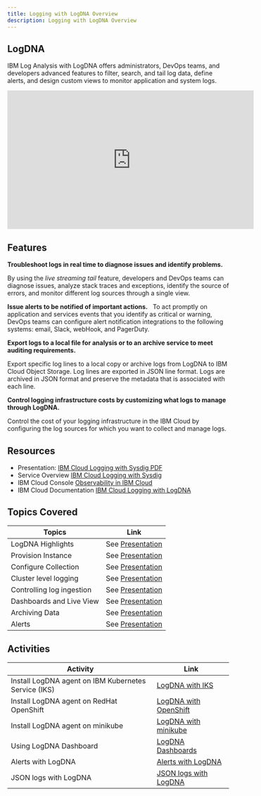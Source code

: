 ```yaml
---
title: Logging with LogDNA Overview
description: Logging with LogDNA Overview
---
```



## LogDNA
IBM Log Analysis with LogDNA offers administrators, DevOps teams, and developers advanced features to filter, search, and tail log data, define alerts, and design custom views to monitor application and system logs.
<iframe width="560" height="315" src="https://www.youtube.com/embed/Npj1qqngX9E" frameborder="0" allow="accelerometer; autoplay; encrypted-media; gyroscope; picture-in-picture" allowfullscreen></iframe>

## Features

**Troubleshoot logs in real time to diagnose issues and identify problems.**

By using the *live streaming tail* feature, developers and DevOps teams can diagnose issues, analyze stack traces and exceptions, identify the source of errors, and monitor different log sources through a single view. 

**Issue alerts to be notified of important actions.**
 
To act promptly on application and services events that you identify as critical or warning, DevOps teams can configure alert notification integrations to the following systems: email, Slack, webHook, and PagerDuty.

**Export logs to a local file for analysis or to an archive service to meet auditing requirements.**

Export specific log lines to a local copy or archive logs from LogDNA to IBM Cloud Object Storage.
Log lines are exported in JSON line format. Logs are archived in JSON format and preserve the metadata that is associated with each line. 

**Control logging infrastructure costs by customizing what logs to manage through LogDNA.**

Control the cost of your logging infrastructure in the IBM Cloud by configuring the log sources for which you want to collect and manage logs. 
## Resources

- Presentation: [IBM Cloud Logging with Sysdig PDF](/slides/09-IBM-Cloud-Logging-with-LogDNA.pdf)
- Service Overview [IBM Cloud Logging with Sysdig](https://www.ibm.com/cloud/log-analysis)
- IBM Cloud Console [Observability in IBM Cloud](https://cloud.ibm.com/observe)
- IBM Cloud Documentation [IBM Cloud Logging with LogDNA](https://cloud.ibm.com/docs/Log-Analysis-with-LogDNA)


## Topics Covered

| Topics                          | Link        |
| --------------------------------|----------- |
| LogDNA Highlights | See [Presentation](/slides/09-IBM-Cloud-Logging-with-LogDNA.pdf) |
| Provision Instance |  See [Presentation](/slides/09-IBM-Cloud-Logging-with-LogDNA.pdf) |
| Configure Collection |  See [Presentation](/slides/09-IBM-Cloud-Logging-with-LogDNA.pdf) |
| Cluster level logging | See [Presentation](/slides/09-IBM-Cloud-Logging-with-LogDNA.pdf) |
| Controlling log ingestion | See [Presentation](/slides/09-IBM-Cloud-Logging-with-LogDNA.pdf) |
| Dashboards and Live View | See [Presentation](/slides/09-IBM-Cloud-Logging-with-LogDNA.pdf) |
| Archiving Data | See [Presentation](/slides/09-IBM-Cloud-Logging-with-LogDNA.pdf) |
| Alerts | See [Presentation](/slides/09-IBM-Cloud-Logging-with-LogDNA.pdf) |


## Activities

| Activity                        | Link       |
| --------------------------------|----------- |
| Install LogDNA agent on IBM Kubernetes Service (IKS)|  [LogDNA with IKS](https://cloud.ibm.com/docs/Log-Analysis-with-LogDNA?topic=Log-Analysis-with-LogDNA-config_agent_kube_cluster) |
| Install LogDNA agent on RedHat OpenShift|  [LogDNA with OpenShift](https://cloud.ibm.com/docs/Log-Analysis-with-LogDNA?topic=Log-Analysis-with-LogDNA-config_agent_kube_cluster) |
| Install LogDNA agent on minikube |  [LogDNA with minikube](../logdna/activities/minikube/) |
| Using LogDNA Dashboard |  [LogDNA Dashboards](../logdna/activities/dashboards/) |
| Alerts with LogDNA |  [Alerts with LogDNA](../logdna/activities/alerts/) |
| JSON logs with LogDNA |  [JSON logs with LogDNA ](../logdna/activities/logger/nodejs) |





